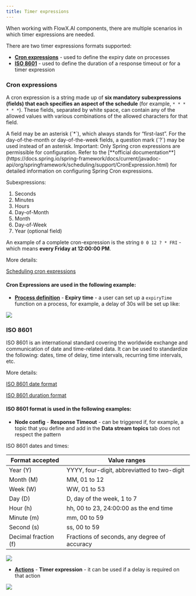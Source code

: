 ```yaml
---
title: Timer expressions
---
```


When working with FlowX.AI components, there are multiple scenarios in which timer expressions are needed.

There are two timer expressions formats supported:

* [**Cron expressions**](#cron-expressions) - used to define the expiry date on processes
* [**ISO 8601**](#iso-8601) - used to define the duration of a response timeout or for a timer expression

### Cron expressions

A cron expression is a string made up of **six mandatory subexpressions (fields) that each specifies an aspect of the schedule** (for example, `* * * * * *`). These fields, separated by white space, can contain any of the allowed values with various combinations of the allowed characters for that field.

<Info>
A field may be an asterisk (`*`), which always stands for “first-last”. For the day-of-the-month or day-of-the-week fields, a question mark (`?`) may be used instead of an asterisk.
</Info>

<Warning>
Important: Only Spring cron expressions are permissible for configuration. Refer to the [**official documentation**](https://docs.spring.io/spring-framework/docs/current/javadoc-api/org/springframework/scheduling/support/CronExpression.html) for detailed information on configuring Spring Cron expressions.
</Warning>

Subexpressions:

1. Seconds
2. Minutes
3. Hours
4. Day-of-Month
5. Month
6. Day-of-Week
7. Year (optional field)

An example of a complete cron-expression is the string `0 0 12 ? * FRI` - which means **every Friday at 12:00:00 PM**.

More details:

[Scheduling cron expressions](https://docs.spring.io/spring-framework/docs/current/reference/html/integration.html#scheduling-cron-expression)

#### Cron Expressions are used in the following example:

* [**Process definition**](../../../building-blocks/process/process-definition) - **Expiry time** - a user can set up a `expiryTime` function on a process, for example, a delay of 30s will be set up like:

<Frame>

![](https://s3.eu-west-1.amazonaws.com/docx.flowx.ai/release34/timer_process_settings.png)

</Frame>

### ISO 8601

ISO 8601 is an international standard covering the worldwide exchange and communication of date and time-related data. It can be used to standardize the following: dates, time of delay, time intervals, recurring time intervals, etc.

More details:

[ISO 8601 date format](https://www.digi.com/resources/documentation/digidocs/90001488-13/reference/r_iso_8601_date_format.htm)

[ISO 8601 duration format](https://www.digi.com/resources/documentation/digidocs//90001488-13/reference/r_iso_8601_duration_format.htm)

#### ISO 8601 format is used in the following examples:

* **Node config** - **Response Timeout** - can be triggered if, for example, a topic that you define and add in the **Data stream topics** tab does not respect the pattern

ISO 8601 dates and times:

| Format accepted      | Value ranges                                 |
| -------------------- | -------------------------------------------- |
| Year (Y)             | YYYY, four-digit, abbreviatted to two-digit  |
| Month (M)            | MM, 01 to 12                                 |
| Week (W)             | WW, 01 to 53                                 |
| Day (D)              | D, day of the week, 1 to 7                   |
| Hour (h)             | hh, 00 to 23, 24:00:00 as the end time       |
| Minute (m)           | mm, 00 to 59                                 |
| Second (s)           | ss, 00 to 59                                 |
| Decimal fraction (f) | Fractions of seconds, any degree of accuracy |

<Frame>

![](https://s3.eu-west-1.amazonaws.com/docx.flowx.ai/platform-overview/frameworks-and-standards/timer_response_timeout.png)

</Frame>

* [**Actions**](../../actions/actions) - **Timer expression** - it can be used if a delay is required on that action

<Frame>

![](https://s3.eu-west-1.amazonaws.com/docx.flowx.ai/platform-overview/frameworks-and-standards/timer_action_edit.png)

</Frame>